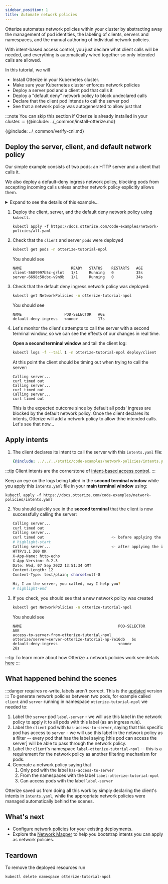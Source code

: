 ```yaml
---
sidebar_position: 1
title: Automate network policies
---
```


Otterize automates network policies within your cluster by abstracting away
the management of pod identities, the labeling of clients, servers and namespaces,
and the manual authoring of individual network policies.

With intent-based access control, you just declare what client calls will be needed,
and everything is automatically wired together so only intended calls are allowed.

In this tutorial, we will

- Install Otterize in your Kubernetes cluster.
- Make sure your Kubernetes cluster enforces network policies
- Deploy a server pod and a client pod that calls it
- Deploy a "default deny" network policy to block undeclared calls
- Declare that the client pod intends to call the server pod
- See that a network policy was autogenerated to allow just that

:::note
You can skip this section if Otterize is already installed in your cluster.
:::
{@include: ../_common/install-otterize.md}

{@include: ../_common/verify-cni.md}

## Deploy the server, client, and default network policy

Our simple example consists of two pods: an HTTP server and a client that calls it.

We also deploy a default-deny ingress network policy,
blocking pods from accepting incoming calls unless another network policy explicitly allows them.

<details>
<summary>Expand to see the details of this example...</summary>
<Tabs>

<TabItem value="namespace.yaml" label="namespace.yaml" default>

   ```yaml
   {@include: ../../../static/code-examples/network-policies/namespace.yaml}
   ```

</TabItem>

<TabItem value="server.yaml" label="server.yaml" default>

   ```yaml
  {@include: ../../../static/code-examples/network-policies/server-deployment.yaml}
   ---
  {@include: ../../../static/code-examples/network-policies/server-service.yaml}
  ```

</TabItem>
<TabItem value="client.yaml" label="client.yaml" default>

   ```yaml
   {@include: ../../../static/code-examples/network-policies/client-deployment.yaml}
   ```

</TabItem>

<TabItem value="default-deny.yaml" label="default-deny.yaml" default>

   ```yaml
   {@include: ../../../static/code-examples/network-policies/default-deny-network-policy.yaml}
   ```

</TabItem>
</Tabs>
</details>

1. Deploy the client, server, and the default deny network policy using `kubectl`.

   ```shell
   kubectl apply -f https://docs.otterize.com/code-examples/network-policies/all.yaml
   ```
2. Check that the `client` and server `pods` were deployed
   ```bash
   kubectl get pods -n otterize-tutorial-npol
   ```
   You should see
   ```
   NAME                      READY   STATUS    RESTARTS   AGE
   client-5689997b5c-grlnt   1/1     Running   0          35s
   server-6698c58cbc-v9n9b   1/1     Running   0          34s
   ```
3. Check that the default deny ingress network policy was deployed:
   ```bash
   kubectl get NetworkPolicies -n otterize-tutorial-npol
   ```
   You should see
   ```
   NAME                   POD-SELECTOR   AGE
   default-deny-ingress   <none>         17s
   ```
4. Let's monitor the client's attempts to call the server with a second terminal window,
   so we can see the effects of our changes in real time.

   **Open a second terminal window** and tail the client log:
   ```bash
   kubectl logs -f --tail 1 -n otterize-tutorial-npol deploy/client
   ```
   At this point the client should be timing out when trying to call the server:
   ```
   Calling server...
   curl timed out
   Calling server...
   curl timed out
   Calling server...
   curl timed out
   ```
   This is the expected outcome since by default all pods' ingress are blocked by the default network policy.
   Once the client declares its intents, Otterize will add a network policy to allow thhe intended calls.
   Let's see that now...

## Apply intents

1. The client declares its intent to call the server with this `intents.yaml` file:

   ```yaml
   {@include: ../../../static/code-examples/network-policies/intents.yaml}
   ```
:::tip
Client intents are the cornerstone of [intent-based access control](otterize.com/ibac).
:::

   Keep an eye on the logs being tailed in the **second terminal window**
   while you apply this `intents.yaml` file in your **main terminal window** using:
   ```shell
   kubectl apply -f https://docs.otterize.com/code-examples/network-policies/intents.yaml
   ```
2. You should quickly see in the **second terminal** that the client is now successfully calling the server:
   ```bash
   Calling server...
   curl timed out
   Calling server...
   curl timed out                              <- before applying the intents file
   # highlight-start
   Calling server...                           <- after applying the intents file
   HTTP/1.1 200 OK
   X-App-Name: http-echo
   X-App-Version: 0.2.3
   Date: Wed, 07 Sep 2022 13:51:34 GMT
   Content-Length: 12
   Content-Type: text/plain; charset=utf-8
   
   Hi, I am the server, you called, may I help you?
   # highlight-end
   ```

3. If you check, you should see that a new network policy was created
   ```bash
   kubectl get NetworkPolicies -n otterize-tutorial-npol
   ```
   You should see
   ```
   NAME                                           POD-SELECTOR                                         AGE
   access-to-server-from-otterize-tutorial-npol   otterize/server=server-otterize-tutorial-np-7e16db   6s
   default-deny-ingress                           <none>                                               28s
   ```

:::tip
To learn more about how Otterize + network policies work see
details [here](/documentation/intents-operator/network-policies/in-depth)
:::

## What happened behind the scenes
:::danger requires re-write, labels aren't correct.
This is the [updated](/documentation/guides/k8s-ibac-via-network-policies#track-artifacts) version
:::
To generate network policies between two pods, for example called `client` and `server` running in
namespace `otterize-tutorial-npol` we needed to:

1. Label the `server` pod `label-server` - we will use this label in the network policy to apply it to all pods with
   this label (as an ingress rule).
2. Label the `client` pod with `has-access-to-server`, saying that this specific pod has access to `server` - we will
   use this label in the network policy as a filter -- every
   pod that has the label saying [this pod can access the server] will be able to pass through the network policy.
3. Label the `client`'s namespace `label-otterize-tutorial-npol` -- this is a requirement for the network policy as
   another filtering mechanism for pods.
4. Generate a network policy saying that
    1. Only pod with the label `has-access-to-server`
    2. From the namespaces with the label `label-otterize-tutorial-npol`
    3. Can access pods with the label `label-server`

Otterize saved us from doing all this work by simply declaring the client's intents in `intents.yaml`,
while the appropriate network policies were managed automatically behind the scenes.

## What's next

<!-- [Intents Operator](/documentation/intents-operator): -->

- Configure [network policies](/documentation/intents-operator/network-policies) for your existing deployments.
- Explore the [Network Mapper](/documentation/getting-started/network-policies) to help you bootstrap intents you can
  apply as network policies.

## Teardown

To remove the deployed resources run

```bash
kubectl delete namespace otterize-tutorial-npol
```
